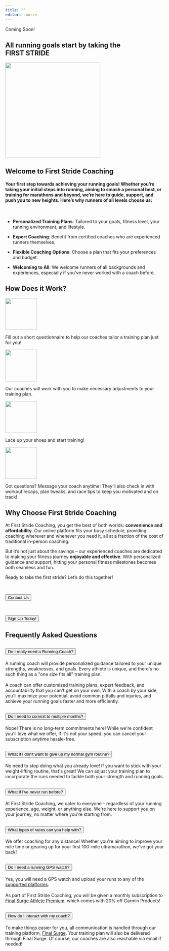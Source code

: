 ```yaml
---
title: ""
editor: source
---
```


::: coming-soon-banner
Coming Soon!
:::

```{=html}
<h2>All running goals start by taking the<br><span class="highlight">FIRST STRIDE</span></h2>
```
![](images/fsclogo.png){fig-align="center" width="300"}

## Welcome to **First Stride Coaching**

#### Your first step towards achieving your running goals! Whether you're taking your initial steps into running, aiming to smash a personal best, or training for marathons and beyond, we're here to guide, support, and push you to new heights. Here's why runners of all levels choose us:

<br>

::: custom-list-container
::: custom-list
-   **Personalized Training Plans**: Tailored to your goals, fitness level, your running environment, and lifestyle.

-   **Expert Coaching**: Benefit from certified coaches who are experienced runners themselves.

-   **Flexible Coaching Options**: Choose a plan that fits your preferences and budget.

-   **Welcoming to All**: We welcome runners of all backgrounds and experiences, especially if you've never worked with a coach before.
:::
:::

::: divider
:::

## How Does it Work?

::: work-container
::: work-image
![](images/document-901.png){width="100"}
:::
::: work-text
Fill out a short questionnaire to help our coaches tailor a training plan just for you!
:::
:::

::: bottom-arrow
:::

::: work-container
::: work-image
![](images/wrench-and-screwdriver-9431.png){width="100"}
:::
::: work-text
Our coaches will work with you to make necessary adjustments to your training plan.
:::
:::

::: bottom-arrow
:::

::: work-container
::: work-image
![](images/running-shoes-8591.png){width="100"}
:::
::: work-text
Lace up your shoes and start training! 
:::
:::

::: bottom-arrow
:::

::: work-container
::: work-image
![](images/speech-bubble-1078.png){width="100"}
:::
::: work-text
Got questions? Message your coach anytime! They'll also check in with workout recaps, plan tweaks, and race tips to keep you motivated and on track!
:::
:::

::: divider
:::

## Why Choose First Stride Coaching
At First Stride Coaching, you get the best of both worlds: **convenience and affordability**. Our online platform fits your busy schedule, providing coaching wherever and whenever you need it, all at a fraction of the cost of traditional in-person coaching.

But it's not just about the savings – our experienced coaches are dedicated to making your fitness journey **enjoyable and effective**. With personalized guidance and support, hitting your personal fitness milestones becomes both seamless and fun. 

Ready to take the first stride? Let's do this together!

<br>

::: work-container
```{=html}
<!DOCTYPE html>
<html lang="en">
<head>
  <meta charset="UTF-8">
  <meta name="viewport" content="width=device-width, initial-scale=1.0">
  <title>Button Navigation</title>
  <!-- Include your compiled CSS file -->
  <link rel="stylesheet" href="styles.css">
</head>
<body>

<button class="button" id="externalLink">Contact Us</button>

<script>
document.getElementById("externalLink").addEventListener("click", function() {
  window.location.href = "https://www.finalsurge.com/coach/firststridecoaching?tab=bio";
});
</script>

</body>
</html>
```
:::

<br>

::: work-container
```{=html}
<!DOCTYPE html>
<html lang="en">
<head>
  <meta charset="UTF-8">
  <meta name="viewport" content="width=device-width, initial-scale=1.0">
  <title>Button Navigation</title>
  <!-- Include your compiled CSS file -->
  <link rel="stylesheet" href="styles.css">
</head>
<body>

<button class="button" id="externalLink">Sign Up Today!</button>

<script>
document.getElementById("externalLink").addEventListener("click", function() {
  window.location.href = "https://www.finalsurge.com/coach/firststridecoaching?tab=services"; 
});
</script>

</body>
</html>
```
:::

::: divider
:::

## Frequently Asked Questions

```{=html}
<div class="accordion accordion-flush" id="accordionFlushExample">
  <div class="accordion-item">
    <h2 class="accordion-header">
      <button class="accordion-button collapsed" type="button" data-bs-toggle="collapse" data-bs-target="#flush-collapseOne" aria-expanded="false" aria-controls="flush-collapseOne">
        Do I really need a Running Coach?
      </button>
    </h2>
    <div id="flush-collapseOne" class="accordion-collapse collapse" data-bs-parent="#accordionFlushExample">
      <div class="accordion-body">A running coach will provide personalized guidance tailored to your unique strengths, weaknesses, and goals. Every athlete is unique, and there's no such thing as a "one size fits all" training plan.<br><br>A coach can offer customized training plans, expert feedback, and accountability that you can't get on your own. With a coach by your side, you'll maximize your potential, avoid common pitfalls and injuries, and achieve your running goals faster and more efficiently.</div>
    </div>
  </div>
  
  
  <div class="accordion-item">
    <h2 class="accordion-header">
      <button class="accordion-button collapsed" type="button" data-bs-toggle="collapse" data-bs-target="#flush-collapseTwo" aria-expanded="false" aria-controls="flush-collapseTwo">
        Do I need to commit to multiple months?
      </button>
    </h2>
    <div id="flush-collapseTwo" class="accordion-collapse collapse" data-bs-parent="#accordionFlushExample">
      <div class="accordion-body">Nope! There is no long-term commitments here! While we're confident you'll love what we offer, if it's not your speed, you can cancel your subscription anytime hassle-free.</div>
    </div>
  </div>
  
  
  <div class="accordion-item">
    <h2 class="accordion-header">
      <button class="accordion-button collapsed" type="button" data-bs-toggle="collapse" data-bs-target="#flush-collapseThree" aria-expanded="false" aria-controls="flush-collapseThree">
        What if I don't want to give up my normal gym routine?
      </button>
    </h2>
    <div id="flush-collapseThree" class="accordion-collapse collapse" data-bs-parent="#accordionFlushExample">
      <div class="accordion-body">No need to stop doing what you already love! If you want to stick with your weight-lifting routine, that's great! We can adjust your training plan to incorporate the runs needed to tackle both your strength and running goals.</div>
    </div>
  </div>
  
  
  <div class="accordion-item">
    <h2 class="accordion-header">
      <button class="accordion-button collapsed" type="button" data-bs-toggle="collapse" data-bs-target="#flush-collapseFour" aria-expanded="false" aria-controls="flush-collapseFour">
        What if I've never run before?
      </button>
    </h2>
    <div id="flush-collapseFour" class="accordion-collapse collapse" data-bs-parent="#accordionFlushExample">
      <div class="accordion-body">At First Stride Coaching, we cater to everyone – regardless of your running experience, age, weight, or anything else. We're here to support you on your journey, no matter where you're starting from.</div>
    </div>
  </div>
  
  
  <div class="accordion-item">
    <h2 class="accordion-header">
      <button class="accordion-button collapsed" type="button" data-bs-toggle="collapse" data-bs-target="#flush-collapseFive" aria-expanded="false" aria-controls="flush-collapseFive">
        What types of races can you help with?
      </button>
    </h2>
    <div id="flush-collapseFive" class="accordion-collapse collapse" data-bs-parent="#accordionFlushExample">
      <div class="accordion-body">We offer coaching for any distance! Whether you're aiming to improve your mile time or gearing up for your first 100-mile ultramarathon, we've got your back!</div>
    </div>
  </div>
  
  
  <div class="accordion-item">
    <h2 class="accordion-header">
      <button class="accordion-button collapsed" type="button" data-bs-toggle="collapse" data-bs-target="#flush-collapseSix" aria-expanded="false" aria-controls="flush-collapseSix">
        Do I need a running GPS watch?
      </button>
    </h2>
    <div id="flush-collapseSix" class="accordion-collapse collapse" data-bs-parent="#accordionFlushExample">
      <div class="accordion-body">Yes, you will need a GPS watch and upload your runs to any of the <a href="https://www.finalsurge.com/connected-apps">supported platforms</a>.<br><br>As part of First Stride Coaching, you will be given a monthly subscription to <a href="https://www.finalsurge.com/premium">Final Surge Athlete Premium</a>, which comes with 20% off Garmin Products!</div>
    </div>
  </div>
  
  
  <div class="accordion-item">
    <h2 class="accordion-header">
      <button class="accordion-button collapsed" type="button" data-bs-toggle="collapse" data-bs-target="#flush-collapseSeven" aria-expanded="false" aria-controls="flush-collapseSeven">
        How do I interact with my coach?
      </button>
    </h2>
    <div id="flush-collapseSeven" class="accordion-collapse collapse" data-bs-parent="#accordionFlushExample">
      <div class="accordion-body">To make things easier for you, all communication is handled through our training platform, <a href="https://www.finalsurge.com/">Final Surge</a>. Your training plan will also be delivered through Final Surge. Of course, our coaches are also reachable via email if needed!</div>
    </div>
  </div>
  
  
</div>
```
